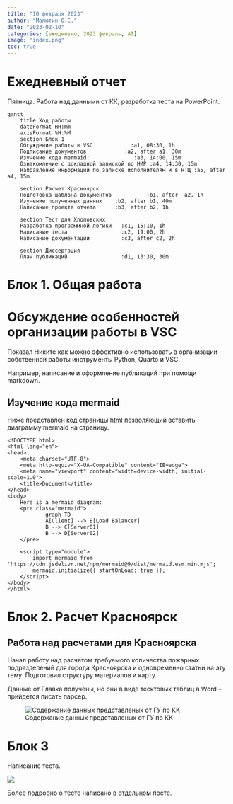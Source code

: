 ```yaml
---
title: "10 февраля 2023"
author: "Малютин О.С."
date: "2023-02-10"
categories: [ежедневно, 2023 февраль, AI]
image: "index.png"
toc: true
---
```


# Ежедневный отчет

Пятница. Работа над данными от КК, разработка теста на PowerPoint.

```mermaid
gantt
    title Ход работы
    dateFormat HH:mm
    axisFormat %H:%M
    section Блок 1
    Обсуждение работы в VSC            :a1, 08:30, 1h
    Подписание документов            :a2, after a1, 30m
    Изучение кода mermaid:              :a3, 14:00, 15m
    Ознакомление с докладной запиской по НИР :a4, 14:30, 15m
    Направление информации по записке исполнителям и в НТЦ :a5, after a4, 15m

    section Расчет Красноярск
    Подготовка шаблона документов           :b1, after  a2, 1h
    Изучение полученных данных    :b2, after b1, 40m
    Написание проекта отчета      :b3, after b2, 1h

    section Тест для Хлоповских
    Разработка программной логики   :c1, 15:10, 1h
    Написание теста                 :c2, 19:00, 2h
    Написание документации          :с3, after c2, 2h

    section Диссертация
    План публикаций                 :d1, 13:30, 30m
```



# Блок 1. Общая работа

# Обсуждение особенностей организации работы в VSC

Показал Никите как можно эффективно использовать в организации собственной работы инструменты Python, Quarto и VSC.

Например, написание и оформление публикаций при помощи markdown.

## Изучение кода mermaid

Ниже представлен код страницы html позволяющий вставить диаграмму mermaid на страницу.

```
<!DOCTYPE html>
<html lang="en">
<head>
    <meta charset="UTF-8">
    <meta http-equiv="X-UA-Compatible" content="IE=edge">
    <meta name="viewport" content="width=device-width, initial-scale=1.0">
    <title>Document</title>
</head>
<body>
    Here is a mermaid diagram:
    <pre class="mermaid">
            graph TD 
            A[Client] --> B[Load Balancer] 
            B --> C[Server01] 
            B --> D[Server02]
    </pre>

    <script type="module">
        import mermaid from 'https://cdn.jsdelivr.net/npm/mermaid@9/dist/mermaid.esm.min.mjs';
        mermaid.initialize({ startOnLoad: true });
    </script>
</body>
</html>
```


# Блок 2. Расчет Красноярск

## Работа над расчетами для Красноярска

Начал работу над расчетом требуемого количества пожарных подразделений для города Красноярска и одновременно статьи на эту тему. Подготовил структуру материалов и карту.

Данные от Главка получены, но они в виде тесктовых таблиц в Word -- прийдется писать парсер.

![Содержание данных представленых от ГУ по КК](data_raw.png)

# Блок 3

Написание теста.

![](index.png)

Более подробно о тесте написано в отдельном посте.

